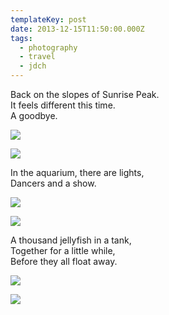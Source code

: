 ```yaml
---
templateKey: post
date: 2013-12-15T11:50:00.000Z
tags:
  - photography
  - travel
  - jdch
---
```

Back on the slopes of Sunrise Peak.<br/>
It feels different this time.<br/>
A goodbye.

![](../../assets/photos/20131215-IMG_1346.jpg)

![](../../assets/photos/20131215-IMG_1356.jpg)

In the aquarium, there are lights,<br/>
Dancers and a show.

![](../../assets/photos/20131215-IMG_1423.jpg)

![](../../assets/photos/20131215-IMG_1478.jpg)

A thousand jellyfish in a tank,<br/>
Together for a little while,<br/>
Before they all float away.

![](../../assets/photos/20131215-IMG_1495.jpg)

![](../../assets/photos/20131215-IMG_1515.jpg)
